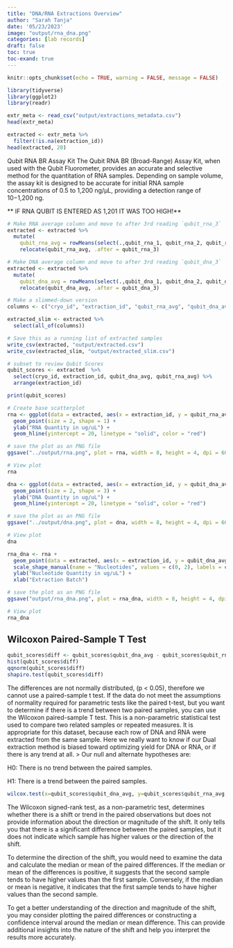```yaml
---
title: "DNA/RNA Extractions Overview"
author: "Sarah Tanja"
date: '05/23/2023'
image: "output/rna_dna.png"
categories: [lab records]
draft: false
toc: true
toc-exand: true
---
```


```r
knitr::opts_chunk$set(echo = TRUE, warning = FALSE, message = FALSE)
```

```r
library(tidyverse)
library(ggplot2)
library(readr)
```

```r
extr_meta <- read_csv("output/extractions_metadata.csv")
head(extr_meta)
```

```r
extracted <- extr_meta %>%
  filter(!is.na(extraction_id))
head(extracted, 20)

```

Qubit RNA BR Assay Kit The Qubit RNA BR (Broad-Range) Assay Kit, when used with the Qubit Fluorometer, provides an accurate and selective method for the quantitation of RNA samples. Depending on sample volume, the assay kit is designed to be accurate for initial RNA sample concentrations of 0.5 to 1,200 ng/µL, providing a detection range of 10−1,200 ng.

\*\* IF RNA QUBIT IS ENTERED AS 1,201 IT WAS TOO HIGH!\*\*

```r
# Make RNA average column and move to after 3rd reading `qubit_rna_3`
extracted <- extracted %>% 
  mutate(
    qubit_rna_avg = rowMeans(select(.,qubit_rna_1, qubit_rna_2, qubit_rna_3))) %>%
    relocate(qubit_rna_avg, .after = qubit_rna_3) 

# Make DNA average column and move to after 3rd reading `qubit_dna_3`
extracted <- extracted %>% 
  mutate(   
    qubit_dna_avg = rowMeans(select(.,qubit_dna_1, qubit_dna_2, qubit_dna_3))) %>%
    relocate(qubit_dna_avg, .after = qubit_dna_3)

# Make a slimmed-down version 
columns <- c("cryo_id", "extraction_id", "qubit_rna_avg", "qubit_dna_avg")

extracted_slim <- extracted %>% 
  select(all_of(columns))

# Save this as a running list of extracted samples
write_csv(extracted, "output/extracted.csv")
write_csv(extracted_slim, "output/extracted_slim.csv")
```

```r
# subset to review Qubit Scores
qubit_scores <- extracted  %>%
  select(cryo_id, extraction_id, qubit_dna_avg, qubit_rna_avg) %>% 
  arrange(extraction_id)

print(qubit_scores)
```

```r
# Create base scatterplot
rna <- ggplot(data = extracted, aes(x = extraction_id, y = qubit_rna_avg, color = cryo_id)) +
  geom_point(size = 2, shape = 1) + 
  ylab("RNA Quantity in ug/uL") + 
  geom_hline(yintercept = 20, linetype = "solid", color = "red")

# save the plot as an PNG file
ggsave("../output/rna.png", plot = rna, width = 8, height = 4, dpi = 600)

# View plot
rna
```

```r
dna <- ggplot(data = extracted, aes(x = extraction_id, y = qubit_dna_avg, color = cryo_id)) +
  geom_point(size = 2, shape = 3) + 
  ylab("DNA Quantity in ug/uL") + 
  geom_hline(yintercept = 20, linetype = "solid", color = "red")

# save the plot as an PNG file
ggsave("../output/dna.png", plot = dna, width = 8, height = 4, dpi = 600)

# View plot
dna
```

```r
rna_dna <- rna +
  geom_point(data = extracted, aes(x = extraction_id, y = qubit_dna_avg, color = cryo_id), size = 2, shape = 3) +
  scale_shape_manual(name = "Nucleotides", values = c(0, 2), labels = c("RNA", "DNA")) +
  ylab("Nucleotide Quantity in ug/uL") + 
  xlab("Extraction Batch")

# save the plot as an PNG file
ggsave("output/rna_dna.png", plot = rna_dna, width = 8, height = 4, dpi = 600)

# View plot
rna_dna
```

## Wilcoxon Paired-Sample T Test

```r
qubit_scores$diff <- qubit_scores$qubit_dna_avg - qubit_scores$qubit_rna_avg
hist(qubit_scores$diff)
qqnorm(qubit_scores$diff)
shapiro.test(qubit_scores$diff)
```

The differences are not normally distributed, (p \< 0.05), therefore we cannot use a paired-sample t test. If the data do not meet the assumptions of normality required for parametric tests like the paired t-test, but you want to determine if there is a trend between two paired samples, you can use the Wilcoxon paired-sample T test. This is a non-parametric statistical test used to compare two related samples or repeated measures. It is appropriate for this dataset, because each row of DNA and RNA were extracted from the same sample. Here we really want to know if our Dual extraction method is biased toward optimizing yield for DNA or RNA, or if there is any trend at all. \> Our null and alternate hypotheses are:

H0: There is no trend between the paired samples.

H1: There is a trend between the paired samples.

```r
wilcox.test(x=qubit_scores$qubit_dna_avg, y=qubit_scores$qubit_rna_avg, paired=TRUE, alternative = 'two.sided')
```

The Wilcoxon signed-rank test, as a non-parametric test, determines whether there is a shift or trend in the paired observations but does not provide information about the direction or magnitude of the shift. It only tells you that there is a significant difference between the paired samples, but it does not indicate which sample has higher values or the direction of the shift.

To determine the direction of the shift, you would need to examine the data and calculate the median or mean of the paired differences. If the median or mean of the differences is positive, it suggests that the second sample tends to have higher values than the first sample. Conversely, if the median or mean is negative, it indicates that the first sample tends to have higher values than the second sample.

To get a better understanding of the direction and magnitude of the shift, you may consider plotting the paired differences or constructing a confidence interval around the median or mean difference. This can provide additional insights into the nature of the shift and help you interpret the results more accurately.
